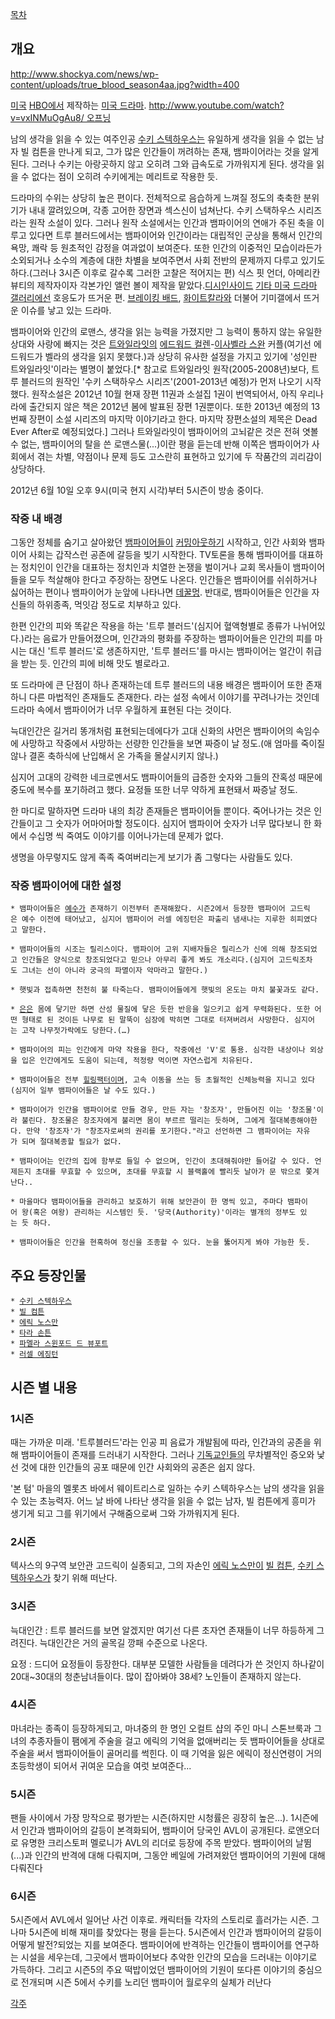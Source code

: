 [[목차]]

== 개요 ==
http://www.shockya.com/news/wp-content/uploads/true_blood_season4aa.jpg?width=400

[[미국]] [[HBO]]에서 제작하는 [[미국 드라마]]. [[http://www.youtube.com/watch?v=vxINMuOgAu8/ 오프닝]]

남의 생각을 읽을 수 있는 여주인공 [[수키 스텍하우스]]는 유일하게 생각을 읽을 수 없는 남자 빌 컴튼을 만나게 되고, 그가 많은 인간들이 꺼려하는 존재, 뱀파이어라는 것을 알게 된다. 그러나 수키는 아랑곳하지 않고 오히려 그와 급속도로 가까워지게 된다. 생각을 읽을 수 없다는 점이 오히려 수키에게는 메리트로 작용한 듯.

드라마의 수위는 상당히 높은 편이다. 전체적으로 음습하게 느껴질 정도의 축축한 분위기가 내내 깔려있으며, 각종 고어한 장면과 섹스신이 넘쳐난다. 수키 스택하우스 시리즈라는 원작 소설이 있다. 그러나 원작 소설에서는 인간과 뱀파이어의 연애가 주된 축을 이루고 있다면 트루 블러드에서는 뱀파이어와 인간이라는 대립적인 군상을 통해서 인간의 욕망, 쾌락 등 원초적인 감정을 여과없이 보여준다. 또한 인간의 이중적인 모습이라든가 소외되거나 소수의 계층에 대한 차별을 보여주면서 사회 전반의 문제까지 다루고 있기도 하다.(그러나 3시즌 이후로 갈수록 그러한 고찰은 적어지는 편) 식스 핏 언더, 아메리칸 뷰티의 제작자이자 각본가인 앨런 볼이 제작을 맡았다.[[디시인사이드]] [[기타 미국 드라마 갤러리]]에선 호응도가 뜨거운 편. [[브레이킹 배드]], [[화이트칼라]]와 더불어 기미갤에서 뜨거운 이슈를 낳고 있는 드라마.

뱀파이어와 인간의 로맨스, 생각을 읽는 능력을 가졌지만 그 능력이 통하지 않는 유일한 상대와 사랑에 빠지는 것은 [[트와일라잇]]의 [[에드워드 컬렌]]-[[이사벨라 스완]] 커플(여기선 에드워드가 벨라의 생각을 읽지 못했다.)과 상당히 유사한 설정을 가지고 있기에 '성인판 트와일라잇'이라는 별명이 붙었다.[* 참고로 트와일라잇 원작(2005-2008년)보다, 트루 블러드의 원작인 '수키 스택하우스 시리즈'(2001-2013년 예정)가 먼저 나오기 시작했다. 원작소설은 2012년 10월 현재 장편 11권과 소설집 1권이 번역되어서, 아직 우리나라에 출간되지 않은 책은 2012년 봄에 발표된 장편 1권뿐이다. 또한 2013년 예정의 13번째 장편이 소설 시리즈의 마지막 이야기라고 한다. 마지막 장편소설의 제목은 Dead Ever After로 예정되었다.] 그러나 트와일라잇이 뱀파이어의 고뇌같은 것은 전혀 엿볼 수 없는, 뱀파이어의 탈을 쓴 로맨스물(...)이란 평을 듣는데 반해 이쪽은 뱀파이어가 사회에서 겪는 차별, 약점이나 문제 등도 고스란히 표현하고 있기에 두 작품간의 괴리감이 상당하다.

2012년 6월 10일 오후 9시(미국 현지 시각)부터 5시즌이 방송 중이다.

=== 작중 내 배경 ===
그동안 정체를 숨기고 살아왔던 [[뱀파이어]]들이 [[커밍아웃]]하기 시작하고, 인간 사회와 뱀파이어 사회는 갑작스런 공존에 갈등을 빚기 시작한다. TV토론을 통해 뱀파이어를 대표하는 정치인이 인간을 대표하는 정치인과 치열한 논쟁을 벌이거나 교회 목사들이 뱀파이어들을 모두 척살해야 한다고 주장하는 장면도 나온다. 인간들은 뱀파이어를 쉬쉬하거나 싫어하는 편이나 뱀파이어가 눈앞에 나타나면 [[데꿀멍]]. 반대로, 뱀파이어들은 인간을 자신들의 하위종족, 먹잇감 정도로 치부하고 있다.

한편 인간의 피와 똑같은 작용을 하는 '트루 블러드'(심지어 혈액형별로 종류가 나뉘어있다.)라는 음료가 만들어졌으며, 인간과의 평화를 주장하는 뱀파이어들은 인간의 피를 마시는 대신 '트루 블러드'로 생존하지만, '트루 블러드'를 마시는 뱀파이어는 얼간이 취급을 받는 듯. 인간의 피에 비해 맛도 별로라고.

또 드라마에 큰 단점이 하나 존재하는데 트루 블러드의 내용 배경은 뱀파이어 또한 존재하니 다른 마법적인 존재들도 존재한다. 라는 설정 속에서 이야기를 꾸려나가는 것인데 드라마 속에서 뱀파이어가 너무 우월하게 표현된 다는 것이다.

늑대인간은 길거리 똥개처럼 표현되는데에다가 고대 신화의 샤먼은 뱀파이어의 속임수에 사망하고 작중에서 사망하는 선량한 인간들을 보면 짜증이 날 정도.(애 엄마를 죽이질 않나 결혼 축하식에 난입해서 온 가족을 몰살시키지 않나.)

심지어 고대의 강력한 네크로멘서도 뱀파이어들의 급증한 숫자와 그들의 잔혹성 때문에 중도에 복수를 포기하려고 했다. 요정들 또한 너무 약하게 표현돼서 짜증날 정도. 

한 마디로 말하자면 드라마 내의 최강 존재들은 뱀파이어들 뿐이다. 죽어나가는 것은 인간들이고 그 숫자가 어마어마할 정도이다. 심지어 뱀파이어 숫자가 너무 많다보니 한 화에서 수십명 씩 죽여도 이야기를 이어나가는데 문제가 없다.

생명을 아무렇지도 않게 족족 죽여버리는게 보기가 좀 그렇다는 사람들도 있다.

=== 작중 뱀파이어에 대한 설정 ===

 * 뱀파이어들은 [[예수]]가 존재하기 이전부터 존재해왔다. 시즌2에서 등장한 뱀파이어 고드릭은 예수 이전에 태어났고, 심지어 뱀파이어 러셀 에징턴은 파출리 냄새나는 지루한 히피였다고 말한다. 

 * 뱀파이어들의 시조는 릴리스이다. 뱀파이어 고위 지배자들은 릴리스가 신에 의해 창조되었고 인간들은 양식으로 창조되었다고 믿으나 아무리 좋게 봐도 개소리다.(심지어 고드릭조차도 그녀는 선이 아니라 궁극의 파멸이자 악마라고 말한다.)

 * 햇빛과 접촉하면 천천히 불 타죽는다. 뱀파이어들에게 햇빛의 온도는 마치 불꽃과도 같다. 

 * [[은]]은 몸에 닿기만 하면 산성 물질에 닿은 듯한 반응을 일으키고 쉽게 무력화된다. 또한 어떤 형태로 된 것이든 나무로 된 말뚝이 심장에 박히면 그대로 터져버려서 사망한다. 심지어는 고작 나무젓가락에도 당한다.(…)

 * 뱀파이어의 피는 인간에게 마약 작용을 한다, 작중에선 'V'로 통용. 심각한 내상이나 외상을 입은 인간에게도 도움이 되는데, 적정량 먹이면 자연스럽게 치유된다.

 * 뱀파이어들은 전부 [[힐링팩터]]이며, 고속 이동을 쓰는 등 초월적인 신체능력을 지니고 있다(심지어 일부 뱀파이어들은 날 수도 있다.)

 * 뱀파이어가 인간을 뱀파이어로 만들 경우, 만든 자는 '창조자', 만들어진 이는 '창조물'이라 불린다. 창조물은 창조자에게 불리면 몸이 부르르 떨리는 듯하며, 그에게 절대복종해야한다. 만약 '창조자'가 "창조자로써의 권리를 포기한다."라고 선언하면 그 뱀파이어는 자유가 되며 절대복종할 필요가 없다.

 * 뱀파이어는 인간의 집에 함부로 들일 수 없으며, 인간이 초대해줘야만 들어갈 수 있다. 언제든지 초대를 무효할 수 있으며, 초대를 무효할 시 블랙홀에 빨리듯 날아가 문 밖으로 쫓겨난다..

 * 마을마다 뱀파이어들을 관리하고 보호하기 위해 보안관이 한 명씩 있고, 주마다 뱀파이어 왕(혹은 여왕) 관리하는 시스템인 듯. '당국(Authority)'이라는 별개의 정부도 있는 듯 하다.

 * 뱀파이어들은 인간을 현혹하여 정신을 조종할 수 있다. 눈을 뚫어지게 봐야 가능한 듯.
== 주요 등장인물 ==
 * [[수키 스텍하우스]]
 * [[빌 컴튼]]
 * [[에릭 노스만]]
 * [[타라 손튼]]
 * [[파멜라 스윈포드 드 뷰포트]]
 * [[러셀 에징턴]]

== 시즌 별 내용 ==
=== 1시즌 ===
때는 가까운 미래. '트루블러드'라는 인공 피 음료가 개발됨에 따라, 인간과의 공존을 위해 뱀파이어들이 존재를 드러내기 시작한다. 그러나 [[기독교]]인들의 무차별적인 증오와 낯선 것에 대한 인간들의 공포 때문에 인간 사회와의 공존은 쉽지 않다.

'본 텀' 마을의 멜롯츠 바에서 웨이트리스로 일하는 수키 스텍하우스는 남의 생각을 읽을 수 있는 초능력자. 어느 날 바에 나타난 생각을 읽을 수 없는 남자, 빌 컴튼에게 흥미가 생기게 되고 그를 위기에서 구해줌으로써 그와 가까워지게 된다.

=== 2시즌 ===
텍사스의 9구역 보안관 고드릭이 실종되고, 그의 자손인 [[에릭 노스만]]이 [[빌 컴튼]], [[수키 스텍하우스]]가 찾기 위해 떠난다. 


=== 3시즌 ===

늑대인간 : 트루 블러드를 보면 알겠지만 여기선 다른 초자연 존재들이 너무 하등하게 그려진다. 늑대인간은 거의 골목길 깡패 수준으로 나온다.

요정 : 드디어 요정들이 등장한다. 대부분 모델한 사람들을 데려다가 쓴 것인지 하나같이 20대~30대의 청춘남녀들이다. 많이 잡아봐야 38세? 노인들이 존재하지 않는다.

=== 4시즌 ===

마녀라는 종족이 등장하게되고, 마녀중의 한 명인 오컬트 샵의 주인 마니 스톤브룩과 그녀의 추종자들이 팸에게 주술을 걸고 에릭의 기억을 없애버리는 듯 뱀파이어들을 상대로 주술을 써서 뱀파이어들이 골머리를 썩힌다. 이 때 기억을 잃은 에릭이 정신연령이 거의 초등학생이 되어서 귀여운 모습을 여럿 보여준다...

=== 5시즌 ===

팬들 사이에서 가장 망작으로 평가받는 시즌(하지만 시청률은 굉장히 높은...). 1시즌에서 인간과 뱀파이어의 갈등이 본격화되어, 뱀파이어 당국인 AVL이 공개된다. 로앤오더로 유명한 크리스토퍼 멜로니가 AVL의 리더로 등장에 주목 받았다. 뱀파이어의 날뜀(...)과 인간의 반격에 대해 다뤄지며, 그동안 베일에 가려져왔던 뱀파이어의 기원에 대해 다뤄진다

=== 6시즌 ===

5시즌에서 AVL에서 일어난 사건 이후로. 캐릭터들 각자의 스토리로 흘러가는 시즌. 그나마 5시즌에 비해 재미를 찾았다는 평을 듣는다. 5시즌에서 인간과 뱀파이어의 갈등이 어떻게 발전?되었는 지를 보여준다. 뱀파이어에 반격하는 인간들이 뱀파이어를 연구하는 시설을 세우는데, 그곳에서 뱀파이어보다 추악한 인간의 모습을 드러내는 이야기로 가득하다. 그리고 시즌5의 주요 떡밥이었던 뱀파이어의 기원이 또다른 이야기의 중심으로 전개되며 시즌 5에서 수키를 노리던 뱀파이어 월로우의 실체가 러난다

[[각주]]

